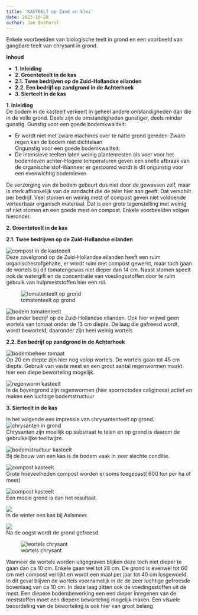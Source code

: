 ```yaml
---
title: 'KASTEELT op Zand en klei'
date: 2023-10-28
author: Jan Bokhorst
---
```



 Enkele voorbeelden van biologische teelt in grond en een voorbeeld van gangbare teelt van chrysant in grond.


   **Inhoud**  

- **1. Inleiding**
- **2. Groenteteelt in de kas**
- **2.1. Twee bedrijven op de Zuid-Hollandse eilanden**
- **2.2. Een bedrijf op zandgrond in de Achterhoek**
- **3. Sierteelt in de kas**  
  
**1. Inleiding**  
De bodem in de kasteelt verkeert in geheel andere omstandigheden dan die in de volle grond. Deels zijn de omstandigheden gunstiger, deels minder gunstig. Gunstig voor een goede bodemkwaliteit:  

- Er wordt niet met zware machines over te natte grond gereden-Zware regen kan de bodem niet dichtslaan  
Ongunstig voor een goede bodemkwaliteit:  
- De intensieve teelten laten weinig plantenresten als voer voor het bodemleven achter-Hogere temperaturen geven een snelle afbraak van de organische stof-Wanneer er gestoomd wordt is dit ongunstig voor een evenwichtig bodemleven  

De verzorging van de bodem gebeurt dus niet door de gewassen zelf, maar is sterk afhankelijk van de aandacht die de teler hier aan geeft. Dat verschilt per bedrijf. Veel stomen en weinig mest of compost geven niet voldoende verteerbaar organisch materiaal. Dat is een grote tegenstelling met weinig of niet stomen en een goede mest en compost. Enkele voorbeelden volgen hieronder.  
  
**2. Groenteteelt in de kas**

**2.1. Twee bedrijven op de Zuid-Hollandse eilanden**   

![compost in de kasteeelt](../img/DSCN9920(Medium)-1920w.jpg)   
Deze zavelgrond op de Zuid-Hollandse eilanden heeft een ruim organischestofgehalte, er wordt ruim met compost gewerkt, maar toch gaan de wortels bij dit tomatengewas niet dieper dan 14 cm. Naast stomen speelt ook de watergift en de concentratie van voedingsstoffen door te ruim gebruik van hulpmeststoffen hier een rol.

 





  
![tomatenteelt op grond](../img/DSCN9897(Medium)-1920w.jpg)     








  
![bodem tomatenteelt](../img/DSCN9889(Medium)-1920w.jpg)   
Een ander bedrijf op de Zuid-Hollandse eilanden. Ook hier vrijwel geen wortels van tomaat onder de 13 cm diepte. De laag die gefreesd wordt, wordt beworteld; daaronder zijn heel weinig wortels

 





**2.2. Een bedrijf op zandgrond in de Achterhoek**   

![bodembeheer tomaat](../img/DSCN9951(Medium)-1920w.jpg)   
Op 20 cm diepte zijn hier nog volop wortels. De wortels gaan tot 45 cm diepte. Gebruik van vaste mest en een groot aantal regenwormen maakt hier een diepe beworteling mogelijk.

 





  
![regenworm kasteelt](../img/302DSCN0055(Small)-1920w.jpg)   
In de bovengrond zijn regenwormen (hier aporrectodea caliginosa) actief en maken een luchtige bodemstructuur

 





**3. Sierteelt in de kas**

In het volgende een impressie van chrysantenteelt op grond.   
![chrysanten in grond](../img/IMG_1102(Small)-1920w.jpg)   
Chrysanten zijn moeilijk op substraat te telen en op grond is daarom de gebruikelijke teeltwijze.

 





  
![bodemstructuur kasteelt](../img/IMG_1088(Medium)-1920w.jpg)   
Bij de bouw van een kas is de bodem vaak in zeer slechte conditie.

 





  
![compost kasteelt](../img/IMG_1093(Medium)-1920w.jpg)   
Grote hoeveelheden compost worden er soms toegepast( 600 ton per ha of meer)

 





  
![compost kasteelt](../img/IMG_1101(Small)-1920w.jpg)   
Een mooie grond is dan het resultaat.

 





  
![](../img/kwakelchrysant11-1-10007(Small)-1920w.jpg)   
In de winter een kas bij Aalsmeer.

 





  
![](../img/kwakelchrysant11-1-10006(Small)(1)-1920w.jpg)   
Na de oogst wordt de grond gefreesd.

 





  
![wortels chrysant](../img/009(Medium)-1920w.jpg) 
  
Wanneer de wortels worden uitgegraven blijken deze toch niet dieper te gaan dan ca 10 cm. Enkele gaan wel tot 28 cm. De grond is evenwel tot 60 cm met compost verrijkt en wordt een maal per jaar tot 40 cm losgewoeld. In dit geval blijven de wortels voornamelijk in de de zeer luchtige gefreesde bovenlaag van ca 10 cm. In deze laag zitten ook de voedingsstoffen uit de mest. Een diepere bodembewerking een een dieper inregenen van de meststoffen moet een diepere beworteling mogelijk maken. Een visuele beoordeling van de beworteling is ook hier van groot belang

 













